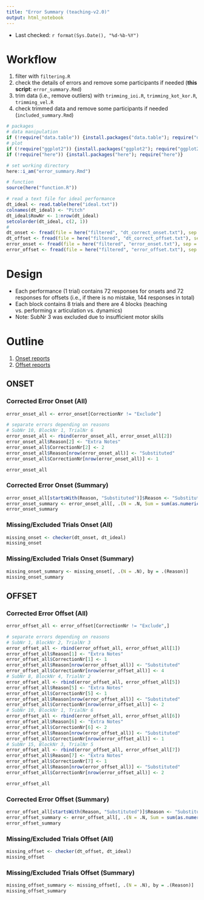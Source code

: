 ```yaml
---
title: "Error Summary (teaching-v2.0)"
output: html_notebook
---
```


- Last checked: `r format(Sys.Date(), "%d-%b-%Y")`

# Workflow
1. filter with `filtering.R`
2. check the details of errors and remove some participants if needed (**this script**: `error_summary.Rmd`)
3. trim data (i.e., remove outliers) with `trimming_ioi.R`, `trimming_kot_kor.R`, `trimming_vel.R`
4. check trimmed data and remove some participants if needed (`included_summary.Rmd`)

```r
# packages
# data manipulation
if (!require("data.table")) {install.packages("data.table"); require("data.table")}
# plot
if (!require("ggplot2")) {install.packages("ggplot2"); require("ggplot2")}
if (!require("here")) {install.packages("here"); require("here")}

# set working directory
here::i_am("error_summary.Rmd")

# function
source(here("function.R"))

# read a text file for ideal performance
dt_ideal <- read.table(here("ideal.txt"))
colnames(dt_ideal) <- "Pitch"
dt_ideal$RowNr <- 1:nrow(dt_ideal)
setcolorder(dt_ideal, c(2, 1))
# 
dt_onset <- fread(file = here("filtered", "dt_correct_onset.txt"), sep = ",")
dt_offset <- fread(file = here("filtered", "dt_correct_offset.txt"), sep = ",")
error_onset <- fread(file = here("filtered", "error_onset.txt"), sep = ",")
error_offset <- fread(file = here("filtered", "error_offset.txt"), sep = ",")
```

# Design
- Each performance (1 trial) contains 72 responses for onsets and 72 responses for offsets (i.e., if there is no mistake, 144 responses in total)
- Each block contains 8 trials and there are 4 blocks (teaching vs. performing x articulation vs. dynamics)
- Note: SubNr 3 was excluded due to insufficient motor skills

# Outline
1. [Onset reports](#onset)
2. [Offset reports](#offset)

## ONSET
### Corrected Error Onset (All)
```r
error_onset_all <- error_onset[CorrectionNr != "Exclude"]

# separate errors depending on reasons
# SubNr 10, BlockNr 1, TrialNr 6
error_onset_all <- rbind(error_onset_all, error_onset_all[2])
error_onset_all$Reason[2] <- "Extra Notes"
error_onset_all$CorrectionNr[2] <- 2
error_onset_all$Reason[nrow(error_onset_all)] <- "Substituted"
error_onset_all$CorrectionNr[nrow(error_onset_all)] <- 1

error_onset_all
```

### Corrected Error Onset (Summary)
```r
error_onset_all[startsWith(Reason, "Substituted")]$Reason <- "Substituted"
error_onset_summary <- error_onset_all[, .(N = .N, Sum = sum(as.numeric(CorrectionNr))), by = .(Reason)]
error_onset_summary
```

### Missing/Excluded Trials Onset (All)
```r
missing_onset <- checker(dt_onset, dt_ideal)
missing_onset
```

### Missing/Excluded Trials Onset (Summary)
```r
missing_onset_summary <- missing_onset[, .(N = .N), by = .(Reason)]
missing_onset_summary
```

## OFFSET
### Corrected Error Offset (All)
```r
error_offset_all <- error_offset[CorrectionNr != "Exclude",]

# separate errors depending on reasons
# SubNr 1, BlockNr 2, TrialNr 3
error_offset_all <- rbind(error_offset_all, error_offset_all[1])
error_offset_all$Reason[1] <- "Extra Notes"
error_offset_all$CorrectionNr[1] <- 1
error_offset_all$Reason[nrow(error_offset_all)] <- "Substituted"
error_offset_all$CorrectionNr[nrow(error_offset_all)] <- 4
# SubNr 8, BlockNr 4, TrialNr 2
error_offset_all <- rbind(error_offset_all, error_offset_all[5])
error_offset_all$Reason[5] <- "Extra Notes"
error_offset_all$CorrectionNr[5] <- 1
error_offset_all$Reason[nrow(error_offset_all)] <- "Substituted"
error_offset_all$CorrectionNr[nrow(error_offset_all)] <- 2
# SubNr 10, BlockNr 1, TrialNr 6
error_offset_all <- rbind(error_offset_all, error_offset_all[6])
error_offset_all$Reason[6] <- "Extra Notes"
error_offset_all$CorrectionNr[6] <- 2
error_offset_all$Reason[nrow(error_offset_all)] <- "Substituted"
error_offset_all$CorrectionNr[nrow(error_offset_all)] <- 1
# SubNr 15, BlockNr 3, TrialNr 5
error_offset_all <- rbind(error_offset_all, error_offset_all[7])
error_offset_all$Reason[7] <- "Extra Notes"
error_offset_all$CorrectionNr[7] <- 1
error_offset_all$Reason[nrow(error_offset_all)] <- "Substituted"
error_offset_all$CorrectionNr[nrow(error_offset_all)] <- 2

error_offset_all
```

### Corrected Error Offset (Summary)
```r
error_offset_all[startsWith(Reason, "Substituted")]$Reason <- "Substituted"
error_offset_summary <- error_offset_all[, .(N = .N, Sum = sum(as.numeric(CorrectionNr))), by = .(Reason)]
error_offset_summary
```

### Missing/Excluded Trials Offset (All)
```r
missing_offset <- checker(dt_offset, dt_ideal)
missing_offset
```

### Missing/Excluded Trials Offset (Summary)
```r
missing_offset_summary <- missing_offset[, .(N = .N), by = .(Reason)]
missing_offset_summary
```
